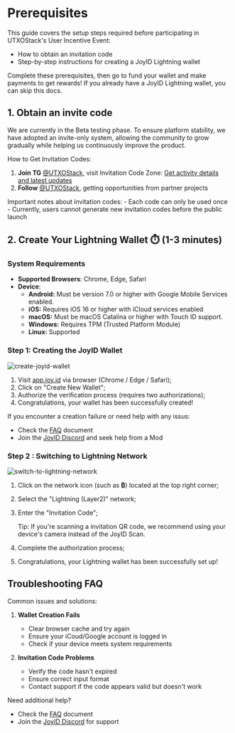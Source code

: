 
# Prerequisites

This guide covers the setup steps required before participating in UTXOStack's User Incentive Event:
- How to obtain an invitation code
- Step-by-step instructions for creating a JoyID Lightning wallet

Complete these prerequisites, then go to fund your wallet and make payments to get rewards!
If you already have a JoyID Lightning wallet, you can skip this docs.

## 1. Obtain an invite code
We are currently in the Beta testing phase. To ensure platform stability, we have adopted an invite-only system, allowing the community to grow gradually while helping us continuously improve the product.

How to Get Invitation Codes:
1. **Join TG** [@UTXOStack](https://t.me/utxo_stack), visit Invitation Code Zone: [Get activity details and latest updates](https://t.me/utxo_stack/13343)
2. **Follow** [@UTXOStack](https://x.com/utxostack), getting opportunities from partner projects

<Callout emoji="⚠️">
Important notes about invitation codes:
- Each code can only be used once
- Currently, users cannot generate new invitation codes before the public launch
</Callout>

## 2. Create Your Lightning Wallet ⏱️ (1-3 minutes)

### System Requirements
- **Supported Browsers**: Chrome, Edge, Safari
- **Device**: 
  - **Android:** Must be version 7.0 or higher with Google Mobile Services enabled.
  - **iOS:** Requires iOS 16 or higher with iCloud services enabled
  - **macOS:** Must be macOS Catalina or higher with Touch ID support.
  - **Windows:** Requires TPM (Trusted Platform Module)
  - **Linux:** Supported

### Step 1: Creating the JoyID Wallet

![create-joyid-wallet](/image/create-joyid-wallet.gif)

1. Visit [app.joy.id](https://app.joy.id/) via browser (Chrome / Edge / Safari); 
2. Click on "Create New Wallet";
3. Authorize the verification process (requires two authorizations);
4. Congratulations, your wallet has been successfully created!

<Callout emoji="💡">
If you encounter a creation failure or need help with any issus:

- Check the [FAQ](https://www.notion.so/ca5b5cd04d7e4fd3899ce6c65b334fcc?pvs=21) document
- Join the [JoyID Discord](https://discord.com/invite/77MyakRKVB) and seek help from a Mod
</Callout>

### Step 2 : Switching to Lightning Network

![switch-to-lightning-network](/image/switch-network.gif)

1. Click on the network icon (such as **₿**) located at the top right corner;
2. Select the "Lightning (Layer2)" network;
3. Enter the "Invitation Code";
    
    <Callout emoji="💡">
    Tip: If you're scanning a invitation QR code, we recommend using your device's camera instead of the JoyID Scan.
    </Callout>
    
4. Complete the authorization process;
5. Congratulations, your Lightning wallet has been successfully set up!

## Troubleshooting FAQ
Common issues and solutions:
1. **Wallet Creation Fails**
   - Clear browser cache and try again
   - Ensure your iCoud/Google account is logged in
   - Check if your device meets system requirements

2. **Invitation Code Problems**
   - Verify the code hasn't expired
   - Ensure correct input format
   - Contact support if the code appears valid but doesn't work

Need additional help?
- Check the [FAQ](/faqs) document
- Join the [JoyID Discord](https://discord.com/invite/77MyakRKVB) for support

